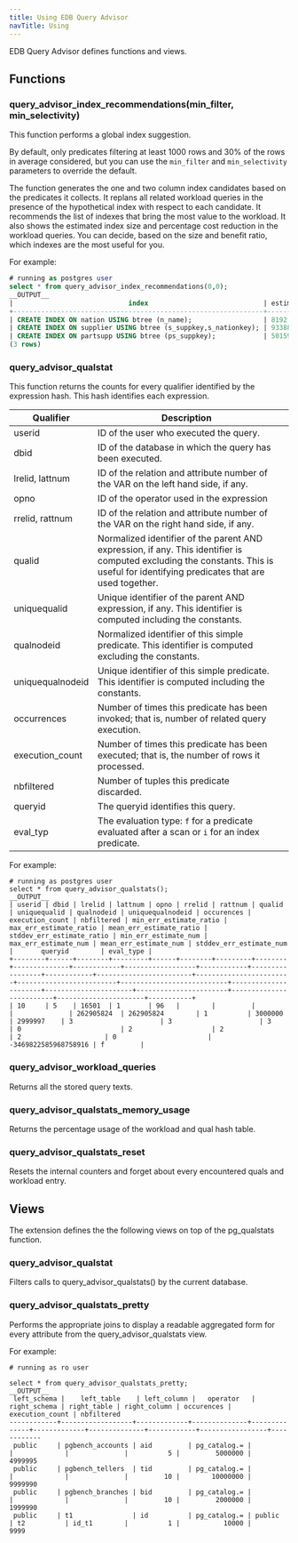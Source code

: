 ```yaml
---
title: Using EDB Query Advisor
navTitle: Using
---
```


EDB Query Advisor defines functions and views.

## Functions

### query_advisor_index_recommendations(min_filter, min_selectivity)
This function performs a global index suggestion. 

By default, only predicates filtering at least 1000 rows and 30% of the rows in average considered, but you can use the `min_filter` and `min_selectivity` parameters to override the default. 

The function generates the one and two column index candidates based on the predicates it collects. It replans all related workload queries in the presence of the hypothetical index with respect to each candidate. It recommends the list of indexes that bring the most value to the workload. It also shows the estimated index size and percentage cost reduction in the workload queries. You can decide, based on the size and benefit ratio, which indexes are the most useful for you.

For example:

```sql
# running as postgres user
select * from query_advisor_index_recommendations(0,0);
__OUTPUT__
|                             index                             | estimated_size_in_bytes | estimated_pct_cost_reduction |
+---------------------------------------------------------------+-------------------------+------------------------------+
| CREATE INDEX ON nation USING btree (n_name);                  | 8192                    | 14.619857                    |
| CREATE INDEX ON supplier USING btree (s_suppkey,s_nationkey); | 933888                  | 0.63003576                   |
| CREATE INDEX ON partsupp USING btree (ps_suppkey);            | 50159616                | 13.254544                    |
(3 rows)
```

### query_advisor_qualstat
This function returns the counts for every qualifier identified by the expression hash. This hash identifies each expression.

|    Qualifier     |                                                                                     Description                                                                                      |     |
| ---------------- | ------------------------------------------------------------------------------------------------------------------------------------------------------------------------------------ | --- |
| userid           | ID of the user who executed the query.                                                                                                                                              |     |
| dbid             | ID of the database in which the query has been executed.                                                                                                                            |     |
| lrelid, lattnum  | ID of the relation and attribute number of the VAR on the left hand side, if any.                                                                                                   |     |
| opno             | ID of the operator used in the expression                                                                                                                                           |     |
| rrelid, rattnum  | ID of the relation and attribute number of the VAR on the right hand side, if any.                                                                                                  |     |
| qualid           | Normalized identifier of the parent AND expression, if any. This identifier is computed excluding the constants. This is useful for identifying predicates that are used together. |     |
| uniquequalid     | Unique identifier of the parent AND expression, if any. This identifier is computed including the constants.                                                                       |     |
| qualnodeid       | Normalized identifier of this simple predicate. This identifier is computed excluding the constants.                                                                                 |     |
| uniquequalnodeid | Unique identifier of this simple predicate. This identifier is computed including the constants.                                                                                     |     |
| occurrences       | Number of times this predicate has been invoked; that is, number of related query execution.                                                                                              |     |
| execution_count  | Number of times this predicate has been executed; that is, the number of rows it processed.                                                                                          |     |
| nbfiltered       | Number of tuples this predicate discarded.                                                                                                                                           |     |
| queryid          | The queryid identifies this query.                                                                                                                                                   |     |
| eval_typ         | The evaluation type: `f` for a predicate evaluated after a scan or `i` for an index predicate.                                                                                           |     |

For example:

```
# running as postgres user
select * from query_advisor_qualstats();
__OUTPUT__
| userid | dbid | lrelid | lattnum | opno | rrelid | rattnum | qualid | uniquequalid | qualnodeid | uniquequalnodeid | occurences | execution_count | nbfiltered | min_err_estimate_ratio | max_err_estimate_ratio | mean_err_estimate_ratio | stddev_err_estimate_ratio | min_err_estimate_num | max_err_estimate_num | mean_err_estimate_num | stddev_err_estimate_num |       queryid        | eval_type |
+--------+------+--------+---------+------+--------+---------+--------+--------------+------------+------------------+------------+-----------------+------------+------------------------+------------------------+-------------------------+---------------------------+----------------------+----------------------+-----------------------+-------------------------+----------------------+-----------+
| 10     | 5    | 16501  | 1       | 96   |        |         |        |              | 262905824  | 262905824        | 1          | 3000000         | 2999997    | 3                      | 3                      | 3                       | 0                         | 2                    | 2                    | 2                     | 0                       | -3469822585968758916 | f         |

```
                       
### query_advisor_workload_queries
Returns all the stored query texts.

### query_advisor_qualstats_memory_usage
Returns the percentage usage of the workload and qual hash table.

### query_advisor_qualstats_reset
Resets the internal counters and forget about every encountered quals and workload entry.

## Views
The extension defines the the following views on top of the pg_qualstats function. 

### query_advisor_qualstat
Filters calls to query_advisor_qualstats() by the current database.

### query_advisor_qualstats_pretty
Performs the appropriate joins to display a readable aggregated form for every attribute from the query_advisor_qualstats view.

For example:

```
# running as ro user

select * from query_advisor_qualstats_pretty;
__OUTPUT__
 left_schema |    left_table    | left_column |   operator   | right_schema | right_table | right_column | occurences | execution_count | nbfiltered
------------+------------------+-------------+--------------+--------------+-------------+--------------+------------+-----------------+------------
 public     | pgbench_accounts | aid         | pg_catalog.= |              |             |              |          5 |         5000000 |    4999995
 public     | pgbench_tellers  | tid         | pg_catalog.= |              |             |              |         10 |        10000000 |    9999990
 public     | pgbench_branches | bid         | pg_catalog.= |              |             |              |         10 |         2000000 |    1999990
 public     | t1               | id          | pg_catalog.= | public       | t2          | id_t1        |          1 |           10000 |       9999
```